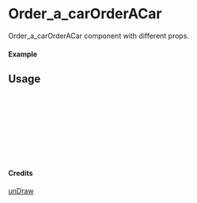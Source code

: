
<Meta of={Order_a_carOrderACar} title="unDraw/Order_a_carOrderACar" />

# Order_a_carOrderACar

Order_a_carOrderACar component with different props.

#### Example

<Canvas of={Order_a_carOrderACar.Primary} />

## Usage

```ts
import { Order_a_carOrderACar } from "yadl-ui";

const Example = () => {
  return (
      <Order_a_carOrderACar />
  );
};

export default Example;
```

#### Credits
[unDraw](https://undraw.co/illustrations)
